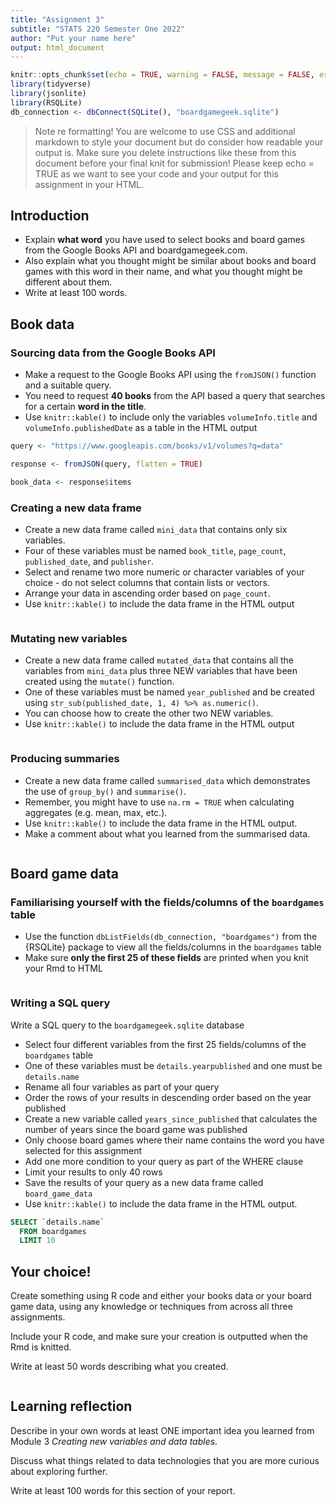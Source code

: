 ```yaml
---
title: "Assignment 3"
subtitle: "STATS 220 Semester One 2022"
author: "Put your name here"
output: html_document
---
```


```r
knitr::opts_chunk$set(echo = TRUE, warning = FALSE, message = FALSE, error = FALSE)
library(tidyverse)
library(jsonlite)
library(RSQLite)
db_connection <- dbConnect(SQLite(), "boardgamegeek.sqlite")
```

> Note re formatting! You are welcome to use CSS and additional markdown to style your document but do consider how readable your output is. Make sure you delete instructions like these from this document before your final knit for submission! Please keep echo = TRUE as we want to see your code and your output for this assignment in your HTML.

## Introduction

- Explain **what word** you have used to select books and board games from the Google Books API and boardgamegeek.com. 
- Also explain what you thought might be similar about books and board games with this word in their name, and what you thought might be different about them.
- Write at least 100 words.

## Book data

### Sourcing data from the Google Books API

- Make a request to the Google Books API using the `fromJSON()` function and a suitable query.
- You need to request **40 books** from the API based a query that searches for a certain **word in the title**.
- Use `knitr::kable()` to include only the variables `volumeInfo.title` and `volumeInfo.publishedDate` as a table in the HTML output

```r
query <- "https://www.googleapis.com/books/v1/volumes?q=data"

response <- fromJSON(query, flatten = TRUE)

book_data <- response$items
```

### Creating a new data frame

- Create a new data frame called `mini_data` that contains only six variables.
- Four of these variables must be named `book_title`, `page_count`, `published_date`, and `publisher`.
- Select and rename two more numeric or character variables of your choice - do not select columns that contain lists or vectors.
- Arrange your data in ascending order based on `page_count`.
- Use `knitr::kable()` to include the data frame in the HTML output 

```r

```

### Mutating new variables

- Create a new data frame called `mutated_data` that contains all the variables from `mini_data` plus three NEW variables that have been created using the `mutate()` function.
- One of these variables must be named `year_published` and be created using `str_sub(published_date, 1, 4) %>% as.numeric()`.
- You can choose how to create the other two NEW variables.
- Use `knitr::kable()` to include the data frame in the HTML output

```r

```

### Producing summaries

- Create a new data frame called `summarised_data` which demonstrates the use of `group_by()` and `summarise()`.
- Remember, you might have to use `na.rm = TRUE` when calculating aggregates (e.g. mean, max, etc.).
- Use `knitr::kable()` to include the data frame in the HTML output.
- Make a comment about what you learned from the summarised data.

```r

```

## Board game data

### Familiarising yourself with the fields/columns of the `boardgames` table

- Use the function `dbListFields(db_connection, "boardgames")` from the {RSQLite} package to view all the fields/columns in the `boardgames` table
- Make sure **only the first 25 of these fields** are printed when you knit your Rmd to HTML

```r

```

### Writing a SQL query

Write a SQL query to the `boardgamegeek.sqlite` database

- Select four different variables from the first 25 fields/columns of the `boardgames` table
- One of these variables must be `details.yearpublished` and one must be `details.name`
- Rename all four variables as part of your query
- Order the rows of your results in descending order based on the year published
- Create a new variable called `years_since_published` that calculates the number of years since the board game was published
- Only choose board games where their name contains the word you have selected for this assignment
- Add one more condition to your query as part of the WHERE clause
- Limit your results to only 40 rows
- Save the results of your query as a new data frame called `board_game_data`
- Use `knitr::kable()` to include the data frame in the HTML output.

```sql
SELECT `details.name`
  FROM boardgames
  LIMIT 10
```

## Your choice!

Create something using R code and either your books data or your board game data, using any knowledge or techniques from across all three assignments. 

Include your R code, and make sure your creation is outputted when the Rmd is knitted.

Write at least 50 words describing what you created.

```r

```

## Learning reflection

Describe in your own words at least ONE important idea you learned from Module 3 *Creating new variables and data tables*.

Discuss what things related to data technologies that you are more curious about exploring further.

Write at least 100 words for this section of your report.
